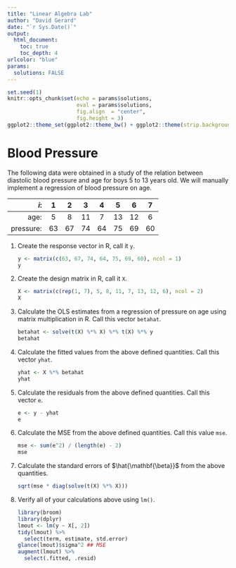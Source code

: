 ```yaml
---
title: "Linear Algebra Lab"
author: "David Gerard"
date: "`r Sys.Date()`"
output:  
  html_document:
    toc: true
    toc_depth: 4
urlcolor: "blue"
params:
  solutions: FALSE
---
```


```r
set.seed(1)
knitr::opts_chunk$set(echo = params$solutions, 
                      eval = params$solutions, 
                      fig.align  = "center",
                      fig.height = 3)
ggplot2::theme_set(ggplot2::theme_bw() + ggplot2::theme(strip.background = ggplot2::element_rect(fill = "white")))
```

# Blood Pressure

The following data were obtained in a study of the relation between diastolic blood pressure and age for boys 5 to 13 years old. We will manually implement a regression of blood pressure on age.

|   $i$:    | 1  | 2  | 3  | 4  | 5  | 6  | 7  |
|----------:|:--:|:--:|:--:|:--:|:--:|:--:|:--:|
| age:      | 5  | 8  | 11 | 7  | 13 | 12 | 6  |
| pressure: | 63 | 67 | 74 | 64 | 75 | 69 | 60 |

1. Create the response vector in R, call it `y`.

    ```r
    y <- matrix(c(63, 67, 74, 64, 75, 69, 60), ncol = 1)
    y
    ```

2. Create the design matrix in R, call it `X`.

    ```r
    X <- matrix(c(rep(1, 7), 5, 8, 11, 7, 13, 12, 6), ncol = 2)
    X
    ```

3. Calculate the OLS estimates from a regression of pressure on age using matrix multiplication in R. Call this vector `betahat`.

    ```r
    betahat <- solve(t(X) %*% X) %*% t(X) %*% y
    betahat
    ```

4. Calculate the fitted values from the above defined quantities. Call this vector `yhat`.

    ```r
    yhat <- X %*% betahat
    yhat
    ```

5. Calculate the residuals from the above defined quantities. Call this vector `e`.

    ```r
    e <- y - yhat
    e
    ```

6. Calculate the MSE from the above defined quantities. Call this value `mse`.

    ```r
    mse <- sum(e^2) / (length(e) - 2)
    mse
    ```

7. Calculate the standard errors of $\hat{\mathbf{\beta}}$ from the above quantities.

    ```r
    sqrt(mse * diag(solve(t(X) %*% X)))
    ```

8. Verify all of your calculations above using `lm()`.

    ```r
    library(broom)
    library(dplyr)
    lmout <- lm(y ~ X[, 2])
    tidy(lmout) %>%
      select(term, estimate, std.error)
    glance(lmout)$sigma^2 ## MSE
    augment(lmout) %>%
      select(.fitted, .resid)
    ```


